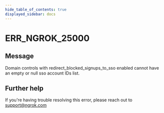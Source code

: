```yaml
---
hide_table_of_contents: true
displayed_sidebar: docs
---
```



# ERR_NGROK_25000

## Message

Domain controls with redirect_blocked_signups_to_sso enabled cannot have an empty or null sso account IDs list.

<ErrorDetails error="err_ngrok_25000" />

## Further help

If you're having trouble resolving this error, please reach out to [support@ngrok.com](mailto:support@ngrok.com?subject=Help%20with%20ERR_NGROK_25000)

